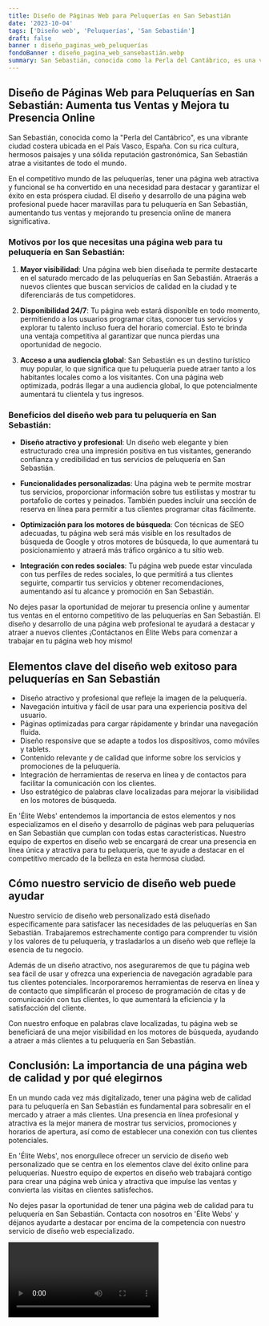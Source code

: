 ```yaml
---
title: Diseño de Páginas Web para Peluquerías en San Sebastián
date: '2023-10-04'
tags: ['Diseño web', 'Peluquerías', 'San Sebastián']
draft: false
banner : diseño_paginas_web_peluquerías
fondoBanner : diseño_pagina_web_sansebastián.webp
summary: San Sebastián, conocida como la Perla del Cantábrico, es una vibrante ciudad costera ubicada en el País Vasco, España. Con su rica cultura, hermosos paisajes y una sólida reputación gastronómica, San Sebastián atrae a visitantes de todo el mundo. 
---
```


## Diseño de Páginas Web para Peluquerías en San Sebastián: Aumenta tus Ventas y Mejora tu Presencia Online

San Sebastián, conocida como la "Perla del Cantábrico", es una vibrante ciudad costera ubicada en el País Vasco, España. Con su rica cultura, hermosos paisajes y una sólida reputación gastronómica, San Sebastián atrae a visitantes de todo el mundo. 

En el competitivo mundo de las peluquerías, tener una página web atractiva y funcional se ha convertido en una necesidad para destacar y garantizar el éxito en esta próspera ciudad. El diseño y desarrollo de una página web profesional puede hacer maravillas para tu peluquería en San Sebastián, aumentando tus ventas y mejorando tu presencia online de manera significativa.

### Motivos por los que necesitas una página web para tu peluquería en San Sebastián:

1. **Mayor visibilidad**: Una página web bien diseñada te permite destacarte en el saturado mercado de las peluquerías en San Sebastián. Atraerás a nuevos clientes que buscan servicios de calidad en la ciudad y te diferenciarás de tus competidores.

2. **Disponibilidad 24/7**: Tu página web estará disponible en todo momento, permitiendo a los usuarios programar citas, conocer tus servicios y explorar tu talento incluso fuera del horario comercial. Esto te brinda una ventaja competitiva al garantizar que nunca pierdas una oportunidad de negocio.

3. **Acceso a una audiencia global**: San Sebastián es un destino turístico muy popular, lo que significa que tu peluquería puede atraer tanto a los habitantes locales como a los visitantes. Con una página web optimizada, podrás llegar a una audiencia global, lo que potencialmente aumentará tu clientela y tus ingresos.

### Beneficios del diseño web para tu peluquería en San Sebastián:

- **Diseño atractivo y profesional**: Un diseño web elegante y bien estructurado crea una impresión positiva en tus visitantes, generando confianza y credibilidad en tus servicios de peluquería en San Sebastián.

- **Funcionalidades personalizadas**: Una página web te permite mostrar tus servicios, proporcionar información sobre tus estilistas y mostrar tu portafolio de cortes y peinados. También puedes incluir una sección de reserva en línea para permitir a tus clientes programar citas fácilmente.

- **Optimización para los motores de búsqueda**: Con técnicas de SEO adecuadas, tu página web será más visible en los resultados de búsqueda de Google y otros motores de búsqueda, lo que aumentará tu posicionamiento y atraerá más tráfico orgánico a tu sitio web.

- **Integración con redes sociales**: Tu página web puede estar vinculada con tus perfiles de redes sociales, lo que permitirá a tus clientes seguirte, compartir tus servicios y obtener recomendaciones, aumentando así tu alcance y promoción en San Sebastián.

No dejes pasar la oportunidad de mejorar tu presencia online y aumentar tus ventas en el entorno competitivo de las peluquerías en San Sebastián. El diseño y desarrollo de una página web profesional te ayudará a destacar y atraer a nuevos clientes ¡Contáctanos en Élite Webs para comenzar a trabajar en tu página web hoy mismo!

<GifSeo />

<Cta />

## Elementos clave del diseño web exitoso para peluquerías en San Sebastián

- Diseño atractivo y profesional que refleje la imagen de la peluquería.
- Navegación intuitiva y fácil de usar para una experiencia positiva del usuario.
- Páginas optimizadas para cargar rápidamente y brindar una navegación fluida.
- Diseño responsive que se adapte a todos los dispositivos, como móviles y tablets.
- Contenido relevante y de calidad que informe sobre los servicios y promociones de la peluquería.
- Integración de herramientas de reserva en línea y de contactos para facilitar la comunicación con los clientes.
- Uso estratégico de palabras clave localizadas para mejorar la visibilidad en los motores de búsqueda.

En 'Élite Webs' entendemos la importancia de estos elementos y nos especializamos en el diseño y desarrollo de páginas web para peluquerías en San Sebastián que cumplan con todas estas características. Nuestro equipo de expertos en diseño web se encargará de crear una presencia en línea única y atractiva para tu peluquería, que te ayude a destacar en el competitivo mercado de la belleza en esta hermosa ciudad.

## Cómo nuestro servicio de diseño web puede ayudar

Nuestro servicio de diseño web personalizado está diseñado específicamente para satisfacer las necesidades de las peluquerías en San Sebastián. Trabajaremos estrechamente contigo para comprender tu visión y los valores de tu peluquería, y trasladarlos a un diseño web que refleje la esencia de tu negocio.

Además de un diseño atractivo, nos aseguraremos de que tu página web sea fácil de usar y ofrezca una experiencia de navegación agradable para tus clientes potenciales. Incorporaremos herramientas de reserva en línea y de contacto que simplificarán el proceso de programación de citas y de comunicación con tus clientes, lo que aumentará la eficiencia y la satisfacción del cliente.

Con nuestro enfoque en palabras clave localizadas, tu página web se beneficiará de una mejor visibilidad en los motores de búsqueda, ayudando a atraer a más clientes a tu peluquería en San Sebastián.

## Conclusión: La importancia de una página web de calidad y por qué elegirnos

En un mundo cada vez más digitalizado, tener una página web de calidad para tu peluquería en San Sebastián es fundamental para sobresalir en el mercado y atraer a más clientes. Una presencia en línea profesional y atractiva es la mejor manera de mostrar tus servicios, promociones y horarios de apertura, así como de establecer una conexión con tus clientes potenciales.

En 'Élite Webs', nos enorgullece ofrecer un servicio de diseño web personalizado que se centra en los elementos clave del éxito online para peluquerías. Nuestro equipo de expertos en diseño web trabajará contigo para crear una página web única y atractiva que impulse las ventas y convierta las visitas en clientes satisfechos.

No dejes pasar la oportunidad de tener una página web de calidad para tu peluquería en San Sebastián. Contacta con nosotros en 'Élite Webs' y déjanos ayudarte a destacar por encima de la competencia con nuestro servicio de diseño web especializado.

<Video />

<CtaBot job='Peluquerías' city='San Sebastián'/>

<Gmaps query='San Sebastián+españa+maps' />